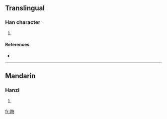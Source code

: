 ==Translingual==

===Han character===
{{Han char|rn=86|rad=火|as=07|sn=11|four=9885<sub>7</sub>|canj=火人田卜 (FOWY)}}

# {{defn|Han|sort=火07}}

====References====
* {{Han ref|kx=0671.200|dkj=19048|dj=1080.150|hdz=32204.180|uh=70F8|ud=28920|bh=D657|bd=54871}}

----

==Mandarin==

===Hanzi===
{{cmn-hanzi|pin=[[hǎi]] ([[hai3]])|wg=hai<sup>3</sup>}}

# {{defn|Mandarin|sort=火07}}

[[fr:烸]]